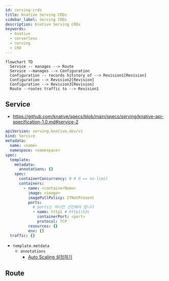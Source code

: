 ```yaml
---
id: serving-crds
title: Knative Serving CRDs
sidebar_label: Serving CRDs
description: Knative Serving CRDs
keywords:
  - knative
  - serverless
  - serving
  - CRD
---
```


```mermaid
flowchart TD
  Service -- manages --> Route
  Service --manages --> Configuration
  Configuration -- records hitstory of --> Revision1[Revision]
  Configuration --> Revision2[Revision]
  Configuration --> Revision3[Revision]
  Route --routes traffic to --> Revision1
```

## Service

- https://github.com/knative/specs/blob/main/specs/serving/knative-api-specification-1.0.md#service-2

```yaml
apiVersion: serving.knative.dev/v1
kind: Service
metadata:
  name: <name>
  namespace: <namespace>
spec:
  template:
    metadata:
      annotations: {}
    spec:
      containerConcurrency: 0 # 0 == no-limit
      containers:
        - name: <containerName>
          image: <image>
          imagePullPolicy: IfNotPresent
          ports:
            # ports는 하나만 선언해야 합니다
            - name: http1 # http1|h2c
              containerPort: <port>
              protocol: TCP
          resources: {}
          env: []
  traffic: {}
```

- `template.metdata`
  - `annotations`
    - [Auto Scaling 설정하기](/docs/mlops/provisioning/knative/autoscaling.mdx)

## Route
